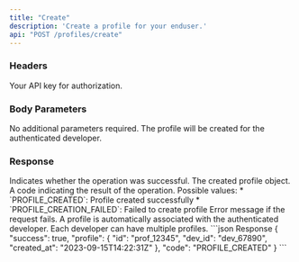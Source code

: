 ```yaml
---
title: "Create"
description: 'Create a profile for your enduser.'
api: "POST /profiles/create"
---
```


### Headers

<ParamField header="authorization" type="string" required>
  Your API key for authorization.
</ParamField>

### Body Parameters

No additional parameters required. The profile will be created for the authenticated developer.

### Response

<ResponseField name="success" type="boolean">
  Indicates whether the operation was successful.
</ResponseField>

<ResponseField name="profile" type="object">
  The created profile object.
</ResponseField>

<ResponseField name="code" type="string">
  A code indicating the result of the operation. Possible values:
  * `PROFILE_CREATED`: Profile created successfully
  * `PROFILE_CREATION_FAILED`: Failed to create profile
</ResponseField>

<ResponseField name="error" type="string">
  Error message if the request fails.
</ResponseField>

<Note>
  A profile is automatically associated with the authenticated developer. Each developer can have multiple profiles.
</Note>

<ResponseExample>
  ```json Response
  {
    "success": true,
    "profile": {
      "id": "prof_12345",
      "dev_id": "dev_67890",
      "created_at": "2023-09-15T14:22:31Z"
    },
    "code": "PROFILE_CREATED"
  }
  ```
</ResponseExample>